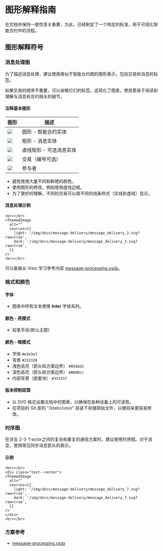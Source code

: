 
# 图形解释指南

在文档中保持一致性至关重要，为此，已经制定了一个特定的标准，用于可视化智能合约中的流程。

## 图形解释符号

### 消息处理图

为了描述消息处理，建议使用类似于智能合约图的图形表示，包括交易和消息的标签。

如果交易的顺序不重要，可以省略它们的标签。这简化了图表，使其更易于阅读和理解与消息和合约相关的细节。

#### 注释基本图形

| 图形                                                                                                         | 描述            |
| ---------------------------------------------------------------------------------------------------------- | ------------- |
| ![](/img/docs/scheme-templates/message-processing-graphs/circle_for_smart_contract.svg?raw=true)           | 圆形 - 智能合约实体   |
| ![](/img/docs/scheme-templates/message-processing-graphs/rectangle_for_regular_message.svg?raw=true)       | 矩形 - 消息实体     |
| ![](/img/docs/scheme-templates/message-processing-graphs/dashed_rectgl_for_optional_message.svg?raw=true)  | 虚线矩形 - 可选消息实体 |
| ![](/img/docs/scheme-templates/message-processing-graphs/line_for_transaction.svg?raw=true)                | 交易（编号可选）      |
| ![](/img/docs/scheme-templates/message-processing-graphs/person_figure_for_actor.svg?raw=true)             | 参与者           |

- 避免使用大量不同和鲜艳的颜色。
- 使用图形的修改，例如使用虚线边框。
- 为了更好的理解，不同的交易可以用不同的线条样式（实线和虚线）显示。

#### 消息处理示例

```mdx-code-block
<br></br>
<ThemedImage
  alt=""
  sources={{
    light: '/img/docs/message-delivery/message_delivery_2.svg?raw=true',
    dark: '/img/docs/message-delivery/message_delivery_2.svg?raw=true',
  }}
/>
<br></br>
```

可以直接从 Visio 学习参考内容 [message-processing.vsdx](/static/schemes-visio/message-processing.vsdx)。

### 格式和颜色

#### 字体

- 图表中所有文本使用 **Inter** 字体系列。

#### 颜色 - 亮模式

- 铅笔手绘(默认主题)

#### 颜色 - 暗模式

- 字体 `#e3e3e3`
- 背景 `#232328`
- 浅色高亮（箭头和方案边界） `#058dd2`
- 深色高亮（箭头和方案边界） `#0088cc`
- 内部背景（嵌套块） `#333337`

#### 版本控制政策

- 以 SVG 格式设置文档中的图表，以确保在各种设备上的可读性。
- 在项目的 Git 库的 "/static/visio" 目录下存储原始文件，以便将来更容易修改。

### 时序图

在涉及 2-3 个actor之间的复杂和重复的通信方案时，建议使用时序图。对于消息，使用常见同步消息箭头的表示。

#### 示例

```mdx-code-block
<br></br>
<div class="text--center">
<ThemedImage
  alt=""
  sources={{
    light: '/img/docs/message-delivery/message_delivery_7.svg?raw=true',
    dark: '/img/docs/message-delivery/message_delivery_7.svg?raw=true',
  }}
/>
</div>
<br></br>
```

### 方案参考

- [message-processing.vsdx](/schemes-visio/message_processing.vsdx)
